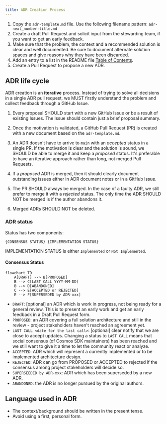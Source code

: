 ```yaml
---
title: ADR Creation Process
---
```

1. Copy the `adr-template.md` file. Use the following filename pattern: `adr-next_number-title.md`
2. Create a draft Pull Request and solicit input from the stewarding team, if you want to get an early feedback.
3. Make sure that the problem, the context and a recommended solution is clear and well documented. Be sure to document alternate solution spaces and give reasons why they have been discarded.
4. Add an entry to a list in the README file [Table of Contents](/hub/v25/architecture/adr/README#adr-table-of-contents).
5. Create a Pull Request to propose a new ADR.

## ADR life cycle

ADR creation is an **iterative** process. Instead of trying to solve all decisions in a single ADR pull request, we MUST firstly understand the problem and collect feedback through a GitHub Issue.

1. Every proposal SHOULD start with a new GitHub Issue or be a result of existing Issues. The Issue should contain just a brief proposal summary.

2. Once the motivation is validated, a GitHub Pull Request (PR) is created with a new document based on the `adr-template.md`.

3. An ADR doesn't have to arrive to `main` with an *accepted* status in a single PR. If the motivation is clear and the solution is sound, we SHOULD be able to merge it and keep a *proposed* status. It's preferable to have an iterative approach rather than long, not merged Pull Requests.

4. If a *proposed* ADR is merged, then it should clearly document outstanding issues either in ADR document notes or in a GitHub Issue.

5. The PR SHOULD always be merged. In the case of a faulty ADR, we still prefer to merge it with a *rejected* status. The only time the ADR SHOULD NOT be merged is if the author abandons it.

6. Merged ADRs SHOULD NOT be deleted.

### ADR status

Status has two components:

```text
{CONSENSUS STATUS} {IMPLEMENTATION STATUS}
```

IMPLEMENTATION STATUS is either `Implemented` or `Not Implemented`.

#### Consensus Status

```mermaid
flowchart TD
    A[DRAFT] --> B[PROPOSED]
    B --> C[LAST CALL YYYY-MM-DD]
    B --> D[ABANDONED]
    C --> E[ACCEPTED or REJECTED]
    E --> F[SUPERSEDED by ADR-xxx]
```

* `DRAFT`: \[optional] an ADR which is work in progress, not being ready for a general review. This is to present an early work and get an early feedback in a Draft Pull Request form.
* `PROPOSED`: an ADR covering a full solution architecture and still in the review - project stakeholders haven't reached an agreement yet.
* `LAST CALL <date for the last call>`: \[optional] clear notify that we are close to accept updates. Changing a status to `LAST CALL` means that social consensus (of Cosmos SDK maintainers) has been reached and we still want to give it a time to let the community react or analyze.
* `ACCEPTED`: ADR which will represent a currently implemented or to be implemented architecture design.
* `REJECTED`: ADR can go from PROPOSED or ACCEPTED to rejected if the consensus among project stakeholders will decide so.
* `SUPERSEEDED by ADR-xxx`: ADR which has been superseded by a new ADR.
* `ABANDONED`: the ADR is no longer pursued by the original authors.

## Language used in ADR

* The context/background should be written in the present tense.
* Avoid using a first, personal form.
